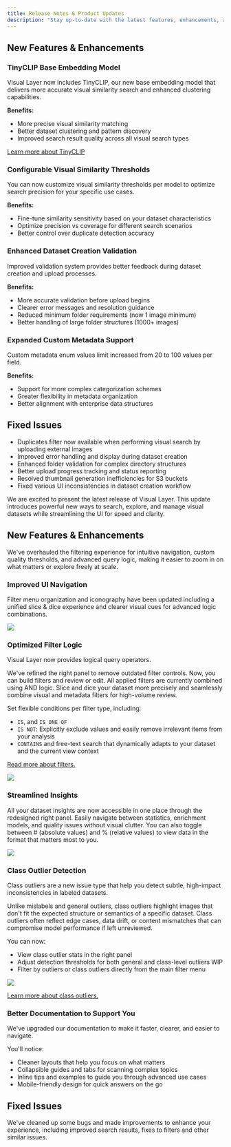 ```yaml
---
title: Release Notes & Product Updates
description: "Stay up-to-date with the latest features, enhancements, and bug fixes in Visual Layer. This page provides a comprehensive changelog of all product updates."
---
```


<Update label="2025-08-28" version="2.44.2">

## New Features & Enhancements

### TinyCLIP Base Embedding Model

Visual Layer now includes TinyCLIP, our new base embedding model that delivers more accurate visual similarity search and enhanced clustering capabilities.

**Benefits:**
- More precise visual similarity matching
- Better dataset clustering and pattern discovery
- Improved search result quality across all visual search types

[Learn more about TinyCLIP](/docs/Dataset-Enrichment/tinyclip-model)

### Configurable Visual Similarity Thresholds

You can now customize visual similarity thresholds per model to optimize search precision for your specific use cases.

**Benefits:**
- Fine-tune similarity sensitivity based on your dataset characteristics
- Optimize precision vs coverage for different search scenarios
- Better control over duplicate detection accuracy

### Enhanced Dataset Creation Validation

Improved validation system provides better feedback during dataset creation and upload processes.

**Benefits:**
- More accurate validation before upload begins
- Clearer error messages and resolution guidance
- Reduced minimum folder requirements (now 1 image minimum)
- Better handling of large folder structures (1000+ images)

### Expanded Custom Metadata Support

Custom metadata enum values limit increased from 20 to 100 values per field.

**Benefits:**
- Support for more complex categorization schemes
- Greater flexibility in metadata organization
- Better alignment with enterprise data structures

## Fixed Issues

- Duplicates filter now available when performing visual search by uploading external images
- Improved error handling and display during dataset creation
- Enhanced folder validation for complex directory structures
- Better upload progress tracking and status reporting
- Resolved thumbnail generation inefficiencies for S3 buckets
- Fixed various UI inconsistencies in dataset creation workflow

</Update>

<Update label="2025-05-08" >
We are excited to present the latest release of Visual Layer. This update introduces powerful new ways to search, explore, and manage visual datasets while streamlining the UI for speed and clarity.

## New Features & Enhancements

We've overhauled the filtering experience for intuitive navigation, custom quality thresholds, and advanced query logic, making it easier to zoom in on what matters or explore freely at scale.

### Improved UI Navigation

Filter menu organization and iconography have been updated including a unified slice & dice experience and clearer visual cues for advanced logic combinations.

<Frame>
  <img src="/images/highlight-filters-and-insights.png" />
</Frame>

### Optimized Filter Logic

Visual Layer now provides logical query operators. 

We've refined the right panel to remove outdated filter controls. Now, you can build filters and review or edit. All applied filters are currently combined using AND logic. Slice and dice your dataset more precisely and seamlessly combine visual and metadata filters for high-volume review. 

Set flexible conditions per filter type, including:

* `IS`, and `IS ONE OF`
* `IS NOT`: Explicitly exclude values and easily remove irrelevant items from your analysis
* `CONTAINS` and free-text search that dynamically adapts to your dataset and the current view context

[Read more about filters.](/docs/exploring-datasets/filter-dataset)

<Frame>
  <img src="/images/filters-operators-2.png" />
</Frame>

### Streamlined Insights 

All your dataset insights are now accessible in one place through the redesigned right panel. Easily navigate between statistics, enrichment models, and quality issues without visual clutter. You can also toggle between # (absolute values) and % (relative values) to view data in the format that matters most to you.

<Frame>
  <img src="/images/issues-toggle.gif" />
</Frame>

### Class Outlier Detection

Class outliers are a new issue type that help you detect subtle, high-impact inconsistencies in labeled datasets.

Unlike mislabels and general outliers, class outliers highlight images that don't fit the expected structure or semantics of a specific dataset. Class outliers often reflect edge cases, data drift, or content mismatches that can compromise model performance if left unreviewed.

You can now:

* View class outlier stats in the right panel
* Adjust detection thresholds for both general and class-level outliers WIP
* Filter by outliers or class outliers directly from the main filter menu

<Frame>
  <img src="/images/filters-outliers-classoutliers.png" />
</Frame>

[Learn more about class outliers.](/docs/exploring-datasets/class-outlier)

### Better Documentation to Support You

We've upgraded our documentation to make it faster, clearer, and easier to navigate. 

You'll notice:

* Cleaner layouts that help you focus on what matters
* Collapsible guides and tabs for scanning complex topics
* Inline tips and examples to guide you through advanced use cases
* Mobile-friendly design for quick answers on the go

## Fixed Issues

We've cleaned up some bugs and made improvements to enhance your experience, including improved search results, fixes to filters and other similar issues.
</Update>
